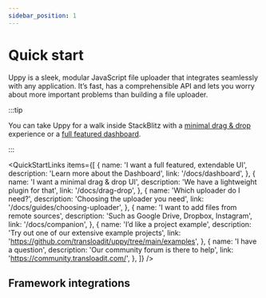 ```yaml
---
sidebar_position: 1
---
```



# Quick start

Uppy is a sleek, modular JavaScript file uploader that integrates seamlessly
with any application. It’s fast, has a comprehensible API and lets you worry
about more important problems than building a file uploader.

:::tip

You can take Uppy for a walk inside StackBlitz with a
[minimal drag & drop](https://stackblitz.com/edit/vitejs-vite-yzbujq?file=main.js/g)
experience or a
[full featured dashboard](https://stackblitz.com/edit/vitejs-vite-zaqyaf?file=main.js).

:::

<QuickStartLinks
	items={[
		{
			name: 'I want a full featured, extendable UI',
			description: 'Learn more about the Dashboard',
			link: '/docs/dashboard',
		},
		{
			name: 'I want a minimal drag & drop UI',
			description: 'We have a lightweight plugin for that',
			link: '/docs/drag-drop',
		},
		{
			name: 'Which uploader do I need?',
			description: 'Choosing the uploader you need',
			link: '/docs/guides/choosing-uploader',
		},
		{
			name: 'I want to add files from remote sources',
			description: 'Such as Google Drive, Dropbox, Instagram',
			link: '/docs/companion',
		},
		{
			name: 'I’d like a project example',
			description: 'Try out one of our extensive example projects',
			link: 'https://github.com/transloadit/uppy/tree/main/examples',
		},
		{
			name: 'I have a question',
			description: 'Our community forum is there to help',
			link: 'https://community.transloadit.com/',
		},
	]}
/>

## Framework integrations

<Frameworks />
